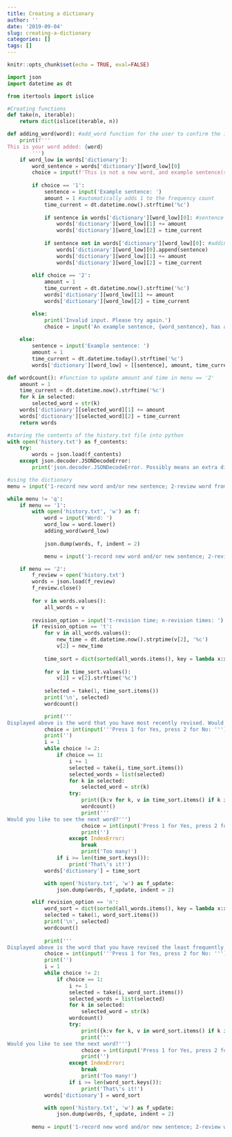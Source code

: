 ```yaml
---
title: Creating a dictionary
author: ''
date: '2019-09-04'
slug: creating-a-dictionary
categories: []
tags: []
---
```


```r
knitr::opts_chunk$set(echo = TRUE, eval=FALSE)
```

```python
import json
import datetime as dt

from itertools import islice

#Creating functions
def take(n, iterable):
    return dict(islice(iterable, n))

def adding_word(word): #add_word function for the user to confirm the input
    print(f'''
This is your word added: {word}
        ''')
    if word_low in words['dictionary']:
        word_sentence = words['dictionary'][word_low][0]
        choice = input(f'This is not a new word, and example sentence(s), {word_sentence}, has already been added. Press 1 for Yes to add an additional sentence, press 2 for No: ') #To let the user know that not only are there already sentences present, but also display the existing sentences.
        
        if choice == '1':
            sentence = input('Example sentence: ')
            amount = 1 #automatically adds 1 to the frequency count
            time_current = dt.datetime.now().strftime('%c')
            
            if sentence in words['dictionary'][word_low][0]: #sentence is then not added again to dictionary, but frequency count and revision time are updated
                words['dictionary'][word_low][1] += amount
                words['dictionary'][word_low][2] = time_current
            
            if sentence not in words['dictionary'][word_low][0]: #adding sentence to the dictionary
                words['dictionary'][word_low][0].append(sentence)
                words['dictionary'][word_low][1] += amount
                words['dictionary'][word_low][2] = time_current
    
        elif choice == '2':
            amount = 1
            time_current = dt.datetime.now().strftime('%c')
            words['dictionary'][word_low][1] += amount
            words['dictionary'][word_low][2] = time_current

        else:
            print('Invalid input. Please try again.')
            choice = input('An example sentence, {word_sentence}, has already been added. Press 1 for Yes, press 2 for No: ')
    
    else:
        sentence = input('Example sentence: ')
        amount = 1
        time_current = dt.datetime.today().strftime('%c')
        words['dictionary'][word_low] = [[sentence], amount, time_current] #assigns the new word as a new key in the dictionary, assigns the sentence, frequency count and time as its values

def wordcount(): #function to update amount and time in menu == '2'
    amount = 1
    time_current = dt.datetime.now().strftime('%c')
    for k in selected:
        selected_word = str(k)
    words['dictionary'][selected_word][1] += amount
    words['dictionary'][selected_word][2] = time_current
    return words

#storing the contents of the history.txt file into python
with open('history.txt') as f_contents:
    try:
        words = json.load(f_contents)
    except json.decoder.JSONDecodeError:
        print('json.decoder.JSONDecodeError. Possibly means an extra dictionary.')

#using the dictionary
menu = input('1-record new word and/or new sentence; 2-review word from revision history; q-quit: ')

while menu != 'q':
    if menu == '1':
        with open('history.txt', 'w') as f:
            word = input('Word: ')
            word_low = word.lower()
            adding_word(word_low)
            
            json.dump(words, f, indent = 2)

            menu = input('1-record new word and/or new sentence; 2-review word from revision history; q-quit: ')

    if menu == '2':
        f_review = open('history.txt')
        words = json.load(f_review)
        f_review.close()
        
        for v in words.values():
            all_words = v
            
        revision_option = input('t-revision time; n-revision times: ')
        if revision_option == 't':
            for v in all_words.values():
                new_time = dt.datetime.now().strptime(v[2], '%c')
                v[2] = new_time
          
            time_sort = dict(sorted(all_words.items(), key = lambda x:x[1][2], reverse = True))
            
            for v in time_sort.values():
                v[2] = v[2].strftime('%c')
            
            selected = take(1, time_sort.items())
            print('\n', selected)
            wordcount()

            print('''
Displayed above is the word that you have most recently revised. Would you like to see the next word in the list?''')
            choice = int(input('''Press 1 for Yes, press 2 for No: '''))
            print('')
            i = 1
            while choice != 2:
                if choice == 1:
                    i += 1
                    selected = take(i, time_sort.items())
                    selected_words = list(selected)
                    for k in selected:
                        selected_word = str(k)
                    try:
                        print({k:v for k, v in time_sort.items() if k in selected_words[i - 1]})
                        wordcount()
                        print('''
Would you like to see the next word?''')
                        choice = int(input('Press 1 for Yes, press 2 for No: '))
                        print('')
                    except IndexError:
                        break
                        print('Too many!')
                if i >= len(time_sort.keys()):
                    print('That\'s it!')
            words['dictionary'] = time_sort

            with open('history.txt', 'w') as f_update:
                json.dump(words, f_update, indent = 2)

        elif revision_option == 'n':
            word_sort = dict(sorted(all_words.items(), key = lambda x:x[1][1], reverse = False))
            selected = take(1, word_sort.items())
            print('\n', selected)
            wordcount()
            
            print('''
Displayed above is the word that you have revised the least frequently. Would you like to see the next word in the list?''')
            choice = int(input('''Press 1 for Yes, press 2 for No: '''))
            print('')
            i = 1
            while choice != 2:
                if choice == 1:
                    i += 1
                    selected = take(i, word_sort.items())
                    selected_words = list(selected)
                    for k in selected:
                        selected_word = str(k)
                    wordcount()
                    try:
                        print({k:v for k, v in word_sort.items() if k in selected_words[i - 1]})
                        print('''
Would you like to see the next word?''')
                        choice = int(input('Press 1 for Yes, press 2 for No: '))
                        print('')
                    except IndexError:
                        break
                        print('Too many!')
                    if i >= len(word_sort.keys()):
                        print('That\'s it!')
            words['dictionary'] = word_sort

            with open('history.txt', 'w') as f_update:
                json.dump(words, f_update, indent = 2)
        
        menu = input('1-record new word and/or new sentence; 2-review word from revision history; q-quit: ')

```


